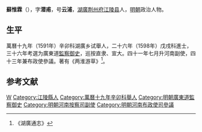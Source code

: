 '''蘇惟霖'''（{{bd|？||？|catIdx=}}），字'''潜甫'''，号'''云浦'''，[[湖廣|湖廣]][[荆州府|荆州府]][[江陵县|江陵县]]人，[[明朝|明朝]]政治人物。

== 生平 ==
萬曆十九年（1591年）辛卯科湖廣乡试舉人，二十六年（1598年）戊戌科進士，三十六年考選为廣東道[[監察御史|監察御史]]，巡按直隶、宣大。四十一年七月升河南副使，四十三年兼布政使參議。著有《两淮游草》<ref>《湖廣通志》</ref>。

==参考文献==
{{reflist}}

{{萬曆二十六年戊戌科殿試金榜}}

{{Authority control}}

{{DEFAULTSORT:}}
[[Category:苏姓|W]]
[[Category:江陵縣人|Category:江陵縣人]]
[[Category:萬曆十九年辛卯科舉人|Category:萬曆十九年辛卯科舉人]]
[[Category:明朝廣東道監察御史|Category:明朝廣東道監察御史]]
[[Category:明朝河南按察司副使|Category:明朝河南按察司副使]]
[[Category:明朝河南布政使司參議|Category:明朝河南布政使司參議]]
